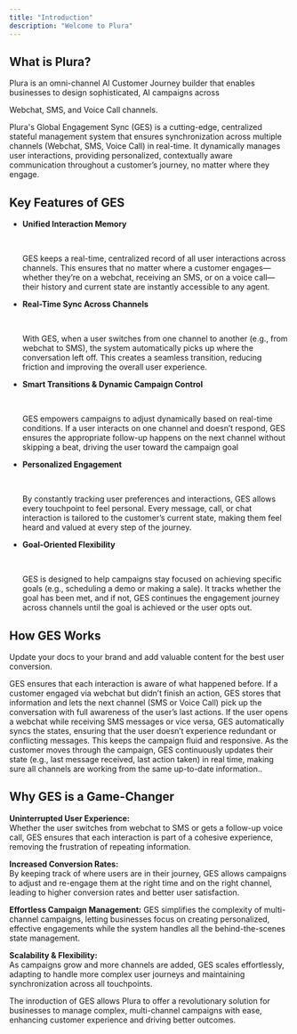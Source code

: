 ```yaml
---
title: "Introduction"
description: "Welcome to Plura"
---
```


## **What is Plura?**

Plura is an omni-channel AI Customer Journey builder that enables businesses to design sophisticated, AI campaigns across&#x20;

Webchat, SMS, and Voice Call channels.

Plura's Global Engagement Sync (GES) is a cutting-edge, centralized stateful management system that ensures synchronization across multiple channels (Webchat, SMS, Voice Call) in real-time. It dynamically manages user interactions, providing personalized, contextually aware communication throughout a customer’s journey, no matter where they engage.

## **Key Features of GES**

* **Unified Interaction Memory**

  <br />


  GES keeps a real-time, centralized record of all user interactions across channels. This ensures that no matter where a customer engages—whether they’re on a webchat, receiving an SMS, or on a voice call—their history and current state are instantly accessible to any agent.

* **Real-Time Sync Across Channels**

  <br />


  With GES, when a user switches from one channel to another (e.g., from webchat to SMS), the system automatically picks up where the conversation left off. This creates a seamless transition, reducing friction and improving the overall user experience.

* **Smart Transitions & Dynamic Campaign Control**

  <br />


  GES empowers campaigns to adjust dynamically based on real-time conditions. If a user interacts on one channel and doesn’t respond, GES ensures the appropriate follow-up happens on the next channel without skipping a beat, driving the user toward the campaign goal

* **Personalized Engagement**

  <br />


  By constantly tracking user preferences and interactions, GES allows every touchpoint to feel personal. Every message, call, or chat interaction is tailored to the customer’s current state, making them feel heard and valued at every step of the journey.

* **Goal-Oriented Flexibility**

  <br />


  GES is designed to help campaigns stay focused on achieving specific goals (e.g., scheduling a demo or making a sale). It tracks whether the goal has been met, and if not, GES continues the engagement journey across channels until the goal is achieved or the user opts out.

## **How GES Works**

Update your docs to your brand and add valuable content for the best user conversion.

<Steps>
  <Step title="Contexual Continuity">
    GES ensures that each interaction is aware of what happened before. If a customer engaged via webchat but didn’t finish an action, GES stores that information and lets the next channel (SMS or Voice Call) pick up the conversation with full awareness of the user’s last actions.
  </Step>

  <Step title="Cross-Channel Syncing">
    If the user opens a webchat while receiving SMS messages or vice versa, GES automatically syncs the states, ensuring that the user doesn’t experience redundant or conflicting messages. This keeps the campaign fluid and responsive.
  </Step>

  <Step title="Dynamic Updates">
    As the customer moves through the campaign, GES continuously updates their state (e.g., last message received, last action taken) in real time, making sure all channels are working from the same up-to-date information..
  </Step>
</Steps>

## **Why GES is a Game-Changer**

**Uninterrupted User Experience:**<br />
Whether the user switches from webchat to SMS or gets a follow-up voice call, GES ensures that each interaction is part of a cohesive experience, removing the frustration of repeating information.

**Increased Conversion Rates:**<br />
By keeping track of where users are in their journey, GES allows campaigns to adjust and re-engage them at the right time and on the right channel, leading to higher conversion rates and better user satisfaction.

**Effortless Campaign Management:**
GES simplifies the complexity of multi-channel campaigns, letting businesses focus on creating personalized, effective engagements while the system handles all the behind-the-scenes state management.

**Scalability & Flexibility:**<br />
As campaigns grow and more channels are added, GES scales effortlessly, adapting to handle more complex user journeys and maintaining synchronization across all touchpoints.

The inroduction of GES allows Plura to offer a revolutionary solution for businesses to manage complex, multi-channel campaigns with ease, enhancing customer experience and driving better outcomes.
